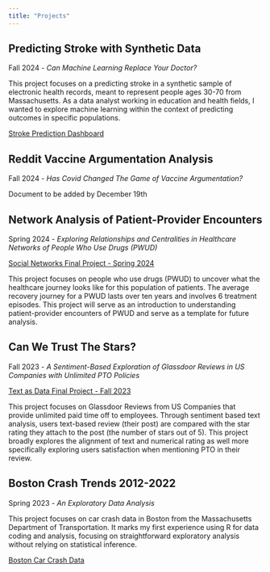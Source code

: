 ```yaml
---
title: "Projects"
---
```


## Predicting Stroke with Synthetic Data
Fall 2024 - *Can Machine Learning Replace Your Doctor?*

This project focuses on a predicting stroke in a synthetic sample of electronic health records, meant to represent people ages 30-70 from Massachusetts. As a data analyst working in education and health fields, I wanted to explore machine learning within the context of predicting outcomes in specific populations. 

<a href="files/dashboard.html"
target="_blank">Stroke Prediction Dashboard</a>

## Reddit Vaccine Argumentation Analysis
Fall 2024 - *Has Covid Changed The Game of Vaccine Argumentation?*

Document to be added by December 19th 

## Network Analysis of Patient-Provider Encounters
Spring 2024 - *Exploring Relationships and Centralities in Healthcare Networks of People Who Use Drugs (PWUD)*

<a href="files/Sue-Ellen_Duffy_SN_Spring_2024.svg"
target="_blank">Social Networks Final Project - Spring 2024</a>

This project focuses on people who use drugs (PWUD) to uncover what the healthcare journey looks like for this population of patients. The average recovery journey for a PWUD lasts over ten years and involves 6 treatment episodes. This project will serve as an introduction to understanding patient-provider encounters of PWUD and serve as a template for future analysis.


## Can We Trust The Stars?
Fall 2023 - *A Sentiment-Based Exploration of Glassdoor Reviews in US Companies with Unlimited PTO Policies*

<a href="files/Sue-Ellen_Duffy_TAD_Fall_2023.svg"
target="_blank">Text as Data Final Project - Fall 2023</a>

This project focuses on Glassdoor Reviews from US Companies that provide unlimited paid time off to employees. Through sentiment based text analysis, users text-based review (their post) are compared with the star rating they attach to the post (the number of stars out of 5). This project broadly explores the alignment of text and numerical rating as well more specifically exploring users satisfaction when mentioning PTO in their review.


## Boston Crash Trends 2012-2022
Spring 2023 - *An Exploratory Data Analysis*

This project focuses on car crash data in Boston from the Massachusetts Department of Transportation. It marks my first experience using R for data coding and analysis, focusing on straightforward exploratory analysis without relying on statistical inference. 

<a href="https://dacss.github.io/601_Spring_2023/posts/Sue-EllenDuffy_Final_Project.html" target="_blank">Boston Car Crash Data </a>


